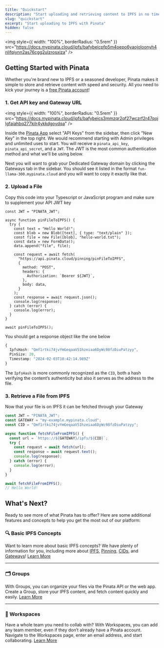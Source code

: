 ```yaml
---
title: "Quickstart"
description: "Start uploading and retrieving content to IPFS in no time"
slug: "quickstart"
excerpt: "Start uploading to IPFS with Pinata"
hidden: false
---
```


<img
  style={{ width: "100%", borderRadius: "0.5rem" }}
  src="https://docs.mypinata.cloud/ipfs/bafybeicpfp5m4oepo6yaojoloonyh4nlifqiynn2as76cgg2ulzrosxiza"
/>

## Getting Started with Pinata

Whether you're brand new to IPFS or a seasoned developer, Pinata makes it simple to store and retrieve content with speed and security. All you need to kick your journey is a [free Pinata account](https://app.pinata.cloud/register)!

### 1. Get API key and Gateway URL

<img
  style={{ width: "100%", borderRadius: "0.5rem" }}
  src="https://docs.mypinata.cloud/ipfs/bafybeics3mmzqr2qf27wczrf2r47qojlgfaiahbq277kilr4ykkdgoydqa"
/>

Inside the [Pinata App](https://app.pinata.cloud) select "API Keys" from the sidebar, then click "New Key" in the top right. We would recommend starting with Admin privileges and unlimited uses to start. You will receive a `pinata_api_key`, `pinata_api_secret`, and a `JWT`. The JWT is the most common authentication method and what we'll be using below.

Next you will want to grab your Dedicated Gateway domain by clicking the Gateways tab in the sidebar. You should see it listed in the format `fun-llama-300.mypinata.cloud` and you will want to copy it exactly like that.

### 2. Upload a File

Copy this code into your Typescript or JavaScript program and make sure to supplement your API JWT key

```tsx
const JWT = "PINATA_JWT";

async function pinFileToIPFS() {
  try {
    const text = "Hello World!";
    const blob = new Blob([text], { type: "text/plain" });
    const file = new File([blob], "hello-world.txt");
    const data = new FormData();
    data.append("file", file);

    const request = await fetch(
      "https://api.pinata.cloud/pinning/pinFileToIPFS",
      {
        method: "POST",
        headers: {
          Authorization: `Bearer ${JWT}`,
        },
        body: data,
      }
    );
    const response = await request.json();
    console.log(response);
  } catch (error) {
    console.log(error);
  }
}

await pinFileToIPFS();
```

You should get a response object like the one below

```typescript
{
  IpfsHash: "Qmf1rtki74jvYmGeqaaV51hzeiaa6DyWc98fzDiuPatzyy",
  PinSize: 20,
  Timestamp: "2024-02-03T18:42:14.989Z"
}
```

The `IpfsHash` is more commonly recognized as the `CID`, both a hash verifying the content’s authenticity but also it serves as the address to the file.

### 3. Retrieve a File from IPFS

Now that your file is on IPFS it can be fetched through your Gateway

```typescript
const JWT = "PINATA_JWT";
const GATEWAY = "my-example.mypinata.cloud";
const CID = "Qmf1rtki74jvYmGeqaaV51hzeiaa6DyWc98fzDiuPatzyy";

async function fetchFileFromIPFS() {
  const url = `https://${GATEWAY}/ipfs/${CID}`;
  try {
    const request = await fetch(url);
    const response = await request.text();
    console.log(response);
  } catch (error) {
    console.log(error);
  }
}

await fetchFileFromIPFS();
// Hello World!
```

## What's Next?

Ready to see more of what Pinata has to offer? Here are some additional features and concepts to help you get the most out of our platform:

### 🔍 Basic IPFS Concepts

Want to learn more about basic IPFS concepts? We have plenty of information for you, including more about [IPFS](https://docs.pinata.cloud/ipfs-101/what-is-ipfs), [Pinning](https://docs.pinata.cloud/ipfs-101/what-is-ipfs-pinning), [CIDs](https://docs.pinata.cloud/ipfs-101/what-are-cids), and [Gateways](https://docs.pinata.cloud/ipfs-101/what-are-ipfs-gateways)! [Learn More](https://www.youtube.com/watch?v=SLfa1vUkCH0&list=PLNlv1NZFFbLeSpHeb4H43VbopG4Z0z2Nc)

---

### 🗂️ Groups

With Groups, you can organize your files via the Pinata API or the web app. Create a Group, store your IPFS content, and fetch content quickly and easily. [Learn More](https://docs.pinata.cloud/pinning/groups)

---

### 👯 Workspaces

Have a whole team you need to collab with? With Workspaces, you can add any team member, even if they don’t already have a Pinata account. Navigate to the Workspaces page, enter an email address, and start collaborating. [Learn More](https://docs.pinata.cloud/account-management/workspaces)
